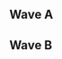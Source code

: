 {{DISPLAYTITLE:Revenge of the 6ix: Episode II - Singles Pools}}
{{tabs static
|name1=Overview
|link1=Revenge of the 6ix/Episode II
|name2=Singles Pools
|link2=Revenge of the 6ix/Episode II/Singles Pools
|name3=Singles Bracket
|link3=Revenge of the 6ix/Episode II/Singles Bracket
|name4=Doubles Bracket
|link4=Revenge of the 6ix/Episode II/Doubles Bracket
|This=2
}}

==Wave A==
{{Box|start|padding=2em}}
{{HiddenSort|===A1===}}
{{GroupTableStart |Bracket A1|width=300px}}
{{GroupTableSlot|n0ne|flag=ni|win_m=2|lose_m=0|place=3|bg=up|go={{advance|Revenge of the 6ix/Episode II/Singles Bracket#Winners Bracket}}}}
{{GroupTableSlot|Parzival|flag=us|win_m=2|lose_m=0|place=3|bg=up|go={{advance|Revenge of the 6ix/Episode II/Singles Bracket#Winners Bracket}}}}
{{GroupTableSlot|Dayman|flag=ca|win_m=4|lose_m=1|place=4|bg=stay|go={{advance|Revenge of the 6ix/Episode II/Singles Bracket#Losers Bracket}}}}
{{GroupTableSlot|Brizzy|flag=ca|win_m=3|lose_m=1|place=4|bg=stay|go={{advance|Revenge of the 6ix/Episode II/Singles Bracket#Losers Bracket}}}}
{{GroupTableSlot|Attempt|flag=ca|win_m=3|lose_m=2|place=5|bg=down}}
{{GroupTableSlot|Btea|flag=ca|win_m=2|lose_m=2|place=5|bg=down}}
{{GroupTableSlot|Lawyer|flag=ca|win_m=2|lose_m=2|place=7|bg=down}}
{{GroupTableSlot|a Link named SlykBacc|flag=ca|win_m=1|lose_m=2|place=7|bg=down}}
{{GroupTableSlot|Slice|flag=ca|win_m=1|lose_m=2|place=9|bg=down}}
{{GroupTableSlot|SuavePuppy|flag=ca|win_m=0|lose_m=2|place=9|bg=down}}
{{GroupTableSlot|Young Irish Stew|flag=ca|win_m=0|lose_m=2|place=9|bg=down}}
{{GroupTableSlot|Cauldron|flag=ca|win_m=0|lose_m=2|place=9|bg=down}}
{{GroupTableSlot|e-pickle|flag=ca|win_m=0|lose_m=2|place=13|bg=down}}
{{GroupTableEnd}}
{{Box|break|padding=2em}}

{{HiddenSort|===A2===}}
{{GroupTableStart |Bracket A2|width=300px}}
{{GroupTableSlot|HugS|flag=us|win_m=2|lose_m=0|place=3|bg=up|go={{advance|Revenge of the 6ix/Episode II/Singles Bracket#Winners Bracket}}}}
{{GroupTableSlot|Rabbit|flag=ca|win_m=2|lose_m=0|place=3|bg=up|go={{advance|Revenge of the 6ix/Episode II/Singles Bracket#Winners Bracket}}}}
{{GroupTableSlot|Plat|flag=ca|win_m=3|lose_m=1|place=4|bg=stay|go={{advance|Revenge of the 6ix/Episode II/Singles Bracket#Losers Bracket}}}}
{{GroupTableSlot|KingQuiggles|flag=ca|win_m=3|lose_m=1|place=4|bg=stay|go={{advance|Revenge of the 6ix/Episode II/Singles Bracket#Losers Bracket}}}}
{{GroupTableSlot|Krisp|flag=ca|win_m=3|lose_m=2|place=5|bg=down}}
{{GroupTableSlot|Coastward|flag=ca|win_m=3|lose_m=2|place=5|bg=down}}
{{GroupTableSlot|Oquinn|flag=ca|win_m=2|lose_m=2|place=7|bg=down}}
{{GroupTableSlot|Shadez|flag=us|win_m=2|lose_m=2|place=7|bg=down}}
{{GroupTableSlot|kafka|flag=ca|win_m=1|lose_m=2|place=9|bg=down}}
{{GroupTableSlot|Tim Hortons|flag=ca|win_m=1|lose_m=2|place=9|bg=down}}
{{GroupTableSlot|Duck Chris|flag=ca|win_m=0|lose_m=2|place=9|bg=down}}
{{GroupTableSlot|EC Dougie|flag=ca|win_m=0|lose_m=2|place=9|bg=down}}
{{GroupTableSlot|Burnaby|flag=ca|win_m=0|lose_m=2|place=13|bg=down}}
{{GroupTableSlot|yakabuff|flag=ca|win_m=0|lose_m=2|place=13|bg=down}}
{{GroupTableEnd}}
{{Box|break|padding=2em}}

{{HiddenSort|===A3===}}
{{GroupTableStart |Bracket A3|width=300px}}
{{GroupTableSlot|Weon-X|flag=cl|win_m=2|lose_m=0|place=3|bg=up|go={{advance|Revenge of the 6ix/Episode II/Singles Bracket#Winners Bracket}}}}
{{GroupTableSlot|KirbyKaze|flag=ca|win_m=2|lose_m=0|place=3|bg=up|go={{advance|Revenge of the 6ix/Episode II/Singles Bracket#Winners Bracket}}}}
{{GroupTableSlot|BYOD|flag=ca|win_m=3|lose_m=1|place=4|bg=stay|go={{advance|Revenge of the 6ix/Episode II/Singles Bracket#Losers Bracket}}}}
{{GroupTableSlot|cylinder|flag=ca|win_m=3|lose_m=1|place=4|bg=stay|go={{advance|Revenge of the 6ix/Episode II/Singles Bracket#Losers Bracket}}}}
{{GroupTableSlot|Kale|flag=ca|win_m=3|lose_m=2|place=5|bg=down}}
{{GroupTableSlot|LXIX|flag=ca|win_m=3|lose_m=2|place=5|bg=down}}
{{GroupTableSlot|InfernoJesus|flag=ca|win_m=2|lose_m=2|place=7|bg=down}}
{{GroupTableSlot|BigMoist|flag=ca|win_m=2|lose_m=2|place=7|bg=down}}
{{GroupTableSlot|Petshop|flag=ca|win_m=1|lose_m=2|place=9|bg=down}}
{{GroupTableSlot|gamarad|flag=ca|win_m=1|lose_m=2|place=9|bg=down}}
{{GroupTableSlot|baalakay|flag=ca|win_m=0|lose_m=2|place=9|bg=down}}
{{GroupTableSlot|Yeesh|flag=ca|win_m=0|lose_m=2|place=9|bg=down}}
{{GroupTableSlot|Alberto|flag=ca|win_m=0|lose_m=2|place=13|bg=down}}
{{GroupTableSlot|Mayswag|flag=ca|win_m=0|lose_m=2|place=13|bg=down}}
{{GroupTableEnd}}
{{Box|break|padding=2em}}

{{HiddenSort|===A4===}}
{{GroupTableStart |Bracket A4|width=300px}}
{{GroupTableSlot|Prince Abu|flag=us|win_m=2|lose_m=0|place=3|bg=up|go={{advance|Revenge of the 6ix/Episode II/Singles Bracket#Winners Bracket}}}}
{{GroupTableSlot|Damian Tyson|flag=ca|win_m=2|lose_m=0|place=3|bg=up|go={{advance|Revenge of the 6ix/Episode II/Singles Bracket#Winners Bracket}}}}
{{GroupTableSlot|?|flag=uz|win_m=3|lose_m=1|place=4|bg=stay|go={{advance|Revenge of the 6ix/Episode II/Singles Bracket#Losers Bracket}}}}
{{GroupTableSlot|Dope|flag=ca|win_m=3|lose_m=1|place=4|bg=stay|go={{advance|Revenge of the 6ix/Episode II/Singles Bracket#Losers Bracket}}}}
{{GroupTableSlot|JOATguy|flag=ca|win_m=3|lose_m=2|place=5|bg=down}}
{{GroupTableSlot|Savage|flag=ca|win_m=3|lose_m=2|place=5|bg=down}}
{{GroupTableSlot|Math|flag=us|win_m=2|lose_m=2|place=7|bg=down}}
{{GroupTableSlot|Radio|flag=ca|win_m=2|lose_m=2|place=7|bg=down}}
{{GroupTableSlot|Stretch|flag=ca|win_m=1|lose_m=2|place=9|bg=down}}
{{GroupTableSlot|Mosh|flag=ca|win_m=1|lose_m=2|place=9|bg=down}}
{{GroupTableSlot|Boo|flag=ca|win_m=0|lose_m=2|place=9|bg=down}}
{{GroupTableSlot|Dishwasher|flag=ca|win_m=0|lose_m=2|place=9|bg=down}}
{{GroupTableSlot|Leor|flag=|win_m=0|lose_m=2|place=13|bg=down}}
{{GroupTableSlot|Dad Salad|flag=ca|win_m=0|lose_m=2|place=13|bg=down}}
{{GroupTableEnd}}
{{Box|end}}

==Wave B==
{{Box|start|padding=2em}}
{{HiddenSort|===B1===}}
{{GroupTableStart |Bracket B1|width=300px}}
{{GroupTableSlot|Moky|flag=ca|win_m=2|lose_m=0|place=3|bg=up|go={{advance|Revenge of the 6ix/Episode II/Singles Bracket#Winners Bracket}}}}
{{GroupTableSlot|Coffeeblack|flag=ca|win_m=2|lose_m=0|place=3|bg=up|go={{advance|Revenge of the 6ix/Episode II/Singles Bracket#Winners Bracket}}}}
{{GroupTableSlot|Sedimentary Rock|flag=ca|win_m=4|lose_m=1|place=4|bg=stay|go={{advance|Revenge of the 6ix/Episode II/Singles Bracket#Losers Bracket}}}}
{{GroupTableSlot|Greener|flag=|win_m=3|lose_m=1|place=4|bg=stay|go={{advance|Revenge of the 6ix/Episode II/Singles Bracket#Losers Bracket}}}}
{{GroupTableSlot|Nix|flag=ca|win_m=3|lose_m=2|place=5|bg=down}}
{{GroupTableSlot|OT Eric|flag=|win_m=2|lose_m=2|place=5|bg=down}}
{{GroupTableSlot|N0z1ck|flag=ca|win_m=2|lose_m=2|place=7|bg=down}}
{{GroupTableSlot|Voltampt|flag=ca|win_m=2|lose_m=2|place=7|bg=down}}
{{GroupTableSlot|TLBP|flag=ca|win_m=1|lose_m=2|place=9|bg=down}}
{{GroupTableSlot|Skeleking|flag=ca|win_m=1|lose_m=2|place=9|bg=down}}
{{GroupTableSlot|HingleMcCringleBerry|flag=ca|win_m=0|lose_m=2|place=9|bg=down}}
{{GroupTableSlot|JANKZ|flag=ca|win_m=0|lose_m=2|place=9|bg=down}}
{{GroupTableSlot|Sunreeper|flag=ca|win_m=0|lose_m=2|place=13|bg=down}}
{{GroupTableSlot|Smoyd|flag=ca|win_m=0|lose_m=2|place=13|bg=down}}
{{GroupTableEnd}}
{{Box|break|padding=2em}}

{{HiddenSort|===B2===}}
{{GroupTableStart |Bracket B2|width=300px}}
{{GroupTableSlot|Fork|flag=ca|win_m=2|lose_m=0|place=3|bg=up|go={{advance|Revenge of the 6ix/Episode II/Singles Bracket#Winners Bracket}}}}
{{GroupTableSlot|Nightmare|flag=ca|win_m=2|lose_m=0|place=3|bg=up|go={{advance|Revenge of the 6ix/Episode II/Singles Bracket#Winners Bracket}}}}
{{GroupTableSlot|Mombacat|flag=ca|win_m=4|lose_m=1|place=4|bg=stay|go={{advance|Revenge of the 6ix/Episode II/Singles Bracket#Losers Bracket}}}}
{{GroupTableSlot|jon|flag=ca|win_m=3|lose_m=1|place=4|bg=stay|go={{advance|Revenge of the 6ix/Episode II/Singles Bracket#Losers Bracket}}}}
{{GroupTableSlot|Hobbes|flag=ca|win_m=3|lose_m=2|place=5|bg=down}}
{{GroupTableSlot|Heartbreaker|flag=ca|win_m=2|lose_m=2|place=5|bg=down}}
{{GroupTableSlot|KEFFO|flag=ca|win_m=2|lose_m=2|place=7|bg=down}}
{{GroupTableSlot|Grapefruit|flag=ca|win_m=2|lose_m=2|place=7|bg=down}}
{{GroupTableSlot|Austyp|flag=ca|win_m=1|lose_m=2|place=9|bg=down}}
{{GroupTableSlot|Chase|flag=ca|win_m=1|lose_m=2|place=9|bg=down}}
{{GroupTableSlot|Reggie|flag=|win_m=0|lose_m=2|place=9|bg=down}}
{{GroupTableSlot|Prime Rob|flag=ca|win_m=0|lose_m=2|place=9|bg=down}}
{{GroupTableSlot|Taquito|flag=ca|win_m=0|lose_m=2|place=13|bg=down}}
{{GroupTableSlot|Bop Rox|flag=ca|win_m=0|lose_m=2|place=13|bg=down}}
{{GroupTableEnd}}
{{Box|break|padding=2em}}

{{HiddenSort|===B3===}}
{{GroupTableStart |Bracket B3|width=300px}}
{{GroupTableSlot|Liquid|flag=ca|win_m=2|lose_m=0|place=3|bg=up|go={{advance|Revenge of the 6ix/Episode II/Singles Bracket#Winners Bracket}}}}
{{GroupTableSlot|KJH|flag=us|win_m=2|lose_m=0|place=3|bg=up|go={{advance|Revenge of the 6ix/Episode II/Singles Bracket#Winners Bracket}}}}
{{GroupTableSlot|MG|flag=|win_m=3|lose_m=1|place=4|bg=stay|go={{advance|Revenge of the 6ix/Episode II/Singles Bracket#Losers Bracket}}}}
{{GroupTableSlot|nintnt|flag=ca|win_m=3|lose_m=1|place=4|bg=stay|go={{advance|Revenge of the 6ix/Episode II/Singles Bracket#Losers Bracket}}}}
{{GroupTableSlot|G Pipes|flag=ca|win_m=3|lose_m=2|place=5|bg=down}}
{{GroupTableSlot|Slush|flag=ca|win_m=3|lose_m=2|place=5|bg=down}}
{{GroupTableSlot|Aloe|flag=ca|win_m=2|lose_m=2|place=7|bg=down}}
{{GroupTableSlot|Lotus|flag=ca|win_m=2|lose_m=2|place=7|bg=down}}
{{GroupTableSlot|Abdi|flag=ca|win_m=1|lose_m=2|place=9|bg=down}}
{{GroupTableSlot|Phemto|flag=ca|win_m=1|lose_m=2|place=9|bg=down}}
{{GroupTableSlot|Vidya_James|flag=ca|win_m=0|lose_m=2|place=9|bg=down}}
{{GroupTableSlot|TastyGoldFish|flag=ca|win_m=0|lose_m=2|place=9|bg=down}}
{{GroupTableSlot|AquaDevil|flag=ca|win_m=0|lose_m=2|place=13|bg=down}}
{{GroupTableSlot|AK47|flag=ca|win_m=0|lose_m=2|place=13|bg=down}}
{{GroupTableEnd}}
{{Box|break|padding=2em}}

{{HiddenSort|===B4===}}
{{GroupTableStart |Bracket B4|width=300px}}
{{GroupTableSlot|Poop|flag=ca|win_m=3|lose_m=0|place=3|bg=up|go={{advance|Revenge of the 6ix/Episode II/Singles Bracket#Winners Bracket}}}}
{{GroupTableSlot|Ryan Ford|flag=ca|win_m=2|lose_m=0|place=3|bg=up|go={{advance|Revenge of the 6ix/Episode II/Singles Bracket#Winners Bracket}}}}
{{GroupTableSlot|Briefs|flag=ca|win_m=4|lose_m=1|place=4|bg=stay|go={{advance|Revenge of the 6ix/Episode II/Singles Bracket#Losers Bracket}}}}
{{GroupTableSlot|DLos|flag=ca|win_m=3|lose_m=1|place=4|bg=stay|go={{advance|Revenge of the 6ix/Episode II/Singles Bracket#Losers Bracket}}}}
{{GroupTableSlot|Rush|flag=ca|win_m=3|lose_m=2|place=5|bg=down}}
{{GroupTableSlot|Soda|flag=ca|win_m=2|lose_m=2|place=5|bg=down}}
{{GroupTableSlot|Toffee|flag=ca|win_m=2|lose_m=2|place=7|bg=down}}
{{GroupTableSlot|Wick|flag=ca|win_m=2|lose_m=2|place=7|bg=down}}
{{GroupTableSlot|Coriamon|flag=ca|win_m=1|lose_m=2|place=9|bg=down}}
{{GroupTableSlot|sauc3|flag=ca|win_m=0|lose_m=2|place=9|bg=down}}
{{GroupTableSlot|shrub|flag=ca|win_m=0|lose_m=2|place=9|bg=down}}
{{GroupTableSlot|JaW|flag=ca|win_m=0|lose_m=2|place=9|bg=down}}
{{GroupTableSlot|King Kai|flag=ca|win_m=0|lose_m=2|place=13|bg=down}}
{{GroupTableSlot|Sporks|flag=|win_m=0|lose_m=2|place=13|bg=down}}
{{GroupTableEnd}}
{{Box|end}}
